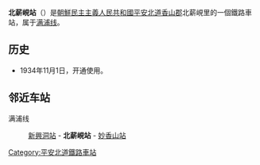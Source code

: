 {{unreferenced|time=2015-01-19T14:35:09+00:00}}
{{朝鮮半島車站資訊
|公司色 = blue
|文字色 = 
|站名 = 北薪峴站
|圖片 = 
|pxl = 
|圖片說明 =
|前一站 = [[新興洞站|新興洞]]
|前一站距離 = 9.6
|後一站距離 = 9.0
|後一站 = [[妙香山站|妙香山]]
|所屬路線 = [[满浦线|满浦线]]
|距離 = 81.2
|起點站 = [[顺川站|顺川]]
|諺文 = 북신현역
|朝鮮漢字 = 北薪峴驛
|文觀部式 = 
|馬-賴式 = Puksinhyŏn-yŏk
|副站名 = 
|車站編號 = 
|停站路線數 = 
|所屬公司 = [[朝鮮民主主義人民共和國鐵道省|朝鮮民主主義人民共和國鐵道省]]
|所在地 =[[平安北道|平安北道]][[香山郡|香山郡]]北薪峴里
|車站構造 = 地面车站
|月台配置 = 
|啟用年月日 =1934年11月1日
|廢站年月日 = 
|上下車人次 = 
|統計年度 = 
|轉車 = 
|備註 = 
|全寬備註 = 
}}

'''北薪峴站'''（{{lang-ko|북신현역}}）是[[朝鮮民主主義人民共和國|朝鮮民主主義人民共和國]][[平安北道|平安北道]][[香山郡|香山郡]]北薪峴里的一個鐵路車站，属于[[满浦线|满浦线]]。

==历史==
*1934年11月1日，开通使用。

==邻近车站==
满浦线
:[[新興洞站|新興洞站]] - '''北薪峴站''' - [[妙香山站|妙香山站]]

{{朝鲜铁路小作品}}

{{满浦线}}
{{云山线}}

[[Category:平安北道鐵路車站|Category:平安北道鐵路車站]]